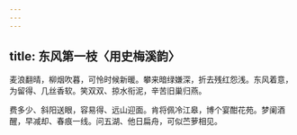 ```yaml
---
---
---
```

title: 东风第一枝〈用史梅溪韵〉
---



麦浪翻晴，柳烟吹暮，可怜时候新暖。攀来暗绿嫌深，折去残红怨浅。东风着意，为留得、几丝香软。笑双双、掠水衔泥，辛苦旧巢归燕。

费多少、斜阳送眼，容易得、远山迎面。肯将佩冷江皋，博个宴酣花苑。梦阑酒醒，早减却、春痕一线。问五湖、他日扁舟，可似苎萝相见。